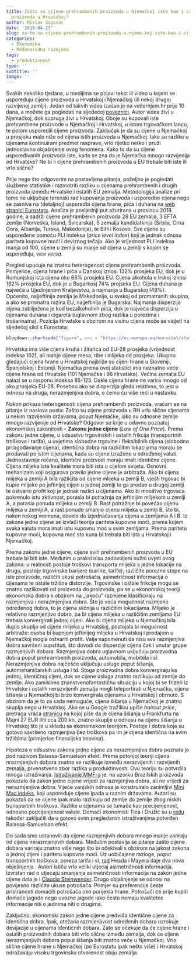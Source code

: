 ```yaml
---
title: Zašto su cijene prehrambenih proizvoda u Njemačkoj iste kao i cijene istih
  proizvoda u Hrvatskoj?
author: Mislav Sagovac
date: '2019-04-27'
slug: za-to-su-cijene-prehrambenih-proizvoda-u-njema-koj-iste-kao-i-cijene-istih-proizvoda-u-hrvatskoj
categories:
  - Ekonomika
  - Međunarodna razmjena
tags:
  - produktivnost
type: ''
subtitle: ''
image: ''
---
```


Svakih nekoliko tjedana, u medijima se pojavi tekst ili video u kojem se uspoređuju cijene proizvoda u Hrvatskoj i Njemačkoj (ili nekoj drugoj razvijenoj zemlji). Jedan od takvih videa izašao je na večernjem.hr prije 10 dana, a možete ga pogledati na sljedećoj [poveznici](https://www.vecernji.hr/vijesti/video-jesu-li-namirnice-jeftinije-u-hrvatskoj-ili-njemackoj-iseljenik-otkrio-istinu-1314052). Autor videa živi u Njemačkoj, dok supruga živi u Hrvatskoj. Oboje su kupovali iste prehrambene proizvode u Njemačkoj i Hrvatskoj, u istom trgovačkom lancu, te potom usporedili cijene  proizvoda. Zaključak je da su cijene u Njemačkoj u prosjeku malo niže od cijena istih proizvoda u Njemačkoj. Iako su razlike u cijenama kontinuirani predmet rasprave, vrlo rijetko netko i pruži jednostavno objašnjenje ovog fenomena. Kako to da su cijene uspoređivanih proizvoda iste, kada se zna da je Njemačka mnogo razvijenija od Hrvatske? Ne bi li cijene prehrambenih proizvoda u EU trebale biti iste ili vrlo slične?

Prije nego što odgovorim na postavljena pitanja, poželjno je pogledati službene statistike i razmotriti  razliku u cijenama prehrambenih i drugih proizvoda između Hrvatske i ostalih EU zemalja. Metodologija analize pri tome ne uključuje terenski rad kupovanja proizvoda i usporedbe cijena  nego se zasniva na (detaljnoj) usporedbi cijena hrane, pića i duhana na [web stranici Eurostata]( https://ec.europa.eu/eurostat/statistics-explained/index.php/Comparative_price_levels_for_food,_beverages_and_tobacco). Analiza je posljednji put ažurirana u prosincu 2018. godine, a sadrži cijene prehrambenih proizvoda 28 EU zemalja, 3 EFTA zemlje (Norveška, Island, Švicarska), 5 zemalja kandidatkinja (Srbija, Crna Gora, Albanija, Turska, Makedonija), te BiH i Kosovo.  Sve cijene su uspoređene pomoću PLI indeksa (*price level index*) koji je jednak odnosu pariteta kupovne moći i deviznog tečaja.  Ako je vrijednost PLI indeksa manja od 100, cijene u zemlji su manje od cijena u zemlji s kojom se uspoređuju, *vice versa*.

Pregled upućuje na znatnu heterogenost cijena prehrambenih proizvoda. Primjerice, cijena hrane i pića u Danskoj iznosi 132% prosjeka EU, dok je u Rumunjskoj ista cijena oko 66% prosjeka EU. Cijena alkohola u Irskoj iznosi 182% prosjeka EU, dok je u Bugarkosj 74% projseka EU. Cijena duhana je najveća u  Ujedinjenom Kraljevstvu, a najmanja u Bugarskoj (49%). Općenito, najjeftinija zemlja je Makedonija, u svakoj od promatranih skupina, a ako se promatra razina EU, najjeftinija je Bugarska. Najmanja disperzija cijena zabilježena je kod bezalkoholnih pića, dok je najveća disperzija u cijenama duhana i cigareta (uglavnom zbog razlika u porezima i trošarinama). Pozicija Hrvatske s obzirom na visinu cijena može se vidjeti na sljedećoj slici s Eurostata:


```r
blogdown::shortcode("figure", src = "https://ec.europa.eu/eurostat/statistics-explained/images/4/47/Price_levels_for_3_subcategories_of_food%2C_2017_%28EU-28%3D100%29.png", alt = "Indeksi cijena hrane")
```

Hrvatska ima više cijena kruha i žitarica od EU-28 prosjeka (vrijednost indeksa 102), ali manje cijene mesa, ribe i mlijeka od prosjeka. Ukupno gledajući cijena hrane u Hrvatskoj najbliže su cijeni hrane u Sloveniji, Španjolskoj i Estoniji. Njemačka prema ovoj statistici ima neznatno veće cijene hrane od Hrvatske (101 Njemačka i 96 Hrvatska). Većina zemalja EU nalazi se u rasponu indeksa 85-125. Dakle cijena hrane ne varira mnogo od oko prosjeka EU-28. Posebno ako se disperzija gleda relativno, to jest u odnosu na druga, nerazmjenjiva dobra, o čemu ću više reći u nastavku.

Nakon prikaza heterogenosti cijena prehrambenih proizvoda, vraćam se na pitanje iz naslova posta: Zašto su cijene proizvoda u RH vrlo slične cijenama u nekim razvijenim državama, poput Njemačke, iako su odnosne zemlje mnogo razvijenije od Hrvatske? Odgovor se krije u odavno poznatoj ekonomskoj zakonitosti  – **Zakonu jedne cijene** (*Law of One Price*). Prema zakonu jedne cijene, u odsustvu  trgovinskih i ostalih frikcija (transportnih troškova i tarifa), u uvjetima slobodne trgovine i fleksibilnih cijena (slobodno prilagođavanje cijena), identična dobra na različitim lokacijama moraju se prodavati po istim cijenama, kada su cijene izražene u određenoj valuti. Jednostavnije rečeno, identični proizvodi moraju imati identične cijene. Cijena mlijeka iste kvalitete mora biti ista u cijelom svijetu. Osnovni mehanizam koji osigurava pravilo jedne cijene je arbitraža. Ako bi cijena mlijeka u zemlji A bila različita od cijene mlijeka u zemlji B, vješti trgovac bi kupio mlijeko po jeftinijoj cijeni u jednoj zemlji te ga prodao u drugoj zemlji te ostvario profit koji je jednak razlici u cijenama. Ako bi mnoštvo trgovaca pokrenulo istu aktivnost, porasla bi potražnja za jeftinijim mlijekom u zemlji A, a porasla ponuda mlijeka u zemlji B. Rast potražnje bi povećao cijenu mlijeka u zemlji A, a rast ponude smanjio cijenu mlijeka u zemlji B, što bi, nakon nekog vremena, dovelo do izjednačavanja cijena u zemljama A i B. Iz zakona jedne cijene se izvlači teorija pariteta kupovne moći, prema kojem svaka valuta mora imati istu kupovnu moć u svim zemljama. Prema paritetu kupovne moći, kupovna moć sto kuna bi trebala biti ista u Hrvatskoj i Njemačkoj.

Prema zakonu jedne cijene, cijene svih prehrambenih proizvoda u EU trebale bi biti iste. Međutim u praksi nisu zadovoljeni nužni uvjeti ovog zakona: u realnosti postoje troškovi transporta mlijeka s jedne lokacije na drugu, postoje trgovinske barijere (carine, tarife), različite porezne stope na iste proizvode, različiti ukusi potrošača, asimetričnost informacija o cijenama te ostale tržišne distorzije. Trgovinske i ostale frikcije mogu se znatno razlikovati od proizvoda do proizvoda, pa se u ekonomskoj teoriji ekonomska dobra s obzirom na „lakoću“ razmjene klasificiraju na razmjenjiva i nerazmjenjiva dobra. Što je veća mogućnost razmjene određenog dobra, to je cijena sličnija u različitim lokacijama. Mlijeko je relativno razmjenjivo dobro, pa bi cijena mlijeka u različitim zemljama EU trebala konvergirati jednoj cijeni. Ako bi cijena mlijeka u Njemačkoj bila duplo skuplja od cijene mlijeka u Hrvatskoj, postojala bi mogućnost arbitraže: osoba bi kupnjom jeftinijeg mlijeka u Hrvatskoj i prodajom u Njemačkoj mogla ostvariti profit. Valja napomenuti da nisu sva razmjenjiva dobra savršeni supstituti, što dovodi do disperzije cijena čak i unutar grupe razmjenjivih dobara. Razmjenjiva dobra uglavnom uključuju proizvodna dobra poput prehrambenih proizvoda, automobila, mobitela i sl. Nerazmjenjiva dobra najčešće uključuju usluge poput šišanja, automehaničarskih usluga i td. Stoga proizvodna dobra konvergiraju ka jednoj, identičnoj cijeni, dok se cijene usluga znatno razlikuju od zemlje do zemlje. Ako zamislimo znanstvenofantastičnu situaciju u kojoj bi se frizeri iz Hrvatske i ostalih nerazvijenih zemalja mogli teleportirati u Njemačku, cijena šišanja u Njemačkoj bi brzo konvergirala cijenama u Hrvatskoj i obrnuto. S obzirom da je to za sada nemoguće, cijena šišanja u Njemačkoj je znatno skuplja nego u Hrvatskoj. Ako se u Google tražilicu upiše *haircut price*, pretraga vraća [stranicu]( https://www.expatistan.com/price/men-haircut/frankfurt-am-main) na kojoj piše da je cijena šišanja u Frankfurtu na Majni 27 EUR iliti cca 200 kn, znatno skuplje u odnosu na cijenu šišanja u Hrvatskoj što je u skladu sa ekonomskom teorijom. Postoje i dobra koja su gotovo savršeno razmjenjiva bez troškova pa im je cijena identična na svim tržištima (primjerice financijska imovina).

Hipoteza o odsustvu zakona jedne cijene za nerazmjenjiva dobra poznata je pod nazivom Balassa-Samuelson efekt. Prema potonjoj teoriji cijena nrazmjenjivih dobara znatno se razlikuje između nerazvijenih i razvijenih zemalja, prvenstveno zbor razlika u produktinvosti. Ovu teoriju su potvrdila mnoga istraživanja. [Istraživanje MMF-a]( https://www.imf.org/en/Publications/WP/Issues/2016/12/31/Domestic-Market-Integration-and-the-Law-of-One-Price-in-Brazil-43319) je, na uzorku Brazilskih proizvoda pokazalo da zakon jedne cijene vrijedi za razmjenjiva dobra, ali ne vrijedi za nerazmjenjiva dobra. 	Vijeće vanjskih odnosa je konstruiralo zanimljivi [Mini Mac indeks]( https://www.cfr.org/blog/geo-graphics-mini-mac-index-deep-fries-big-mac-once-again), koji uspoređuje cijene Ipada u raznim državama. Autori su pokazali da se cijene ipak malo razlikuju od zemlje do zemlje zbog niskih transportnih troškova. Razlike u cijenama se tumače kao precijenjenost, odnosno podcijenjenost valute. Domaći ekonomisti Tica i Družić su u [radu]( https://hrcak.srce.hr/137213) također zaključili da u gotovo svim pregledanim istraživanjima potvrđen Balassa-Samuelson efekt.

Do sada smo ustanovili da cijene razmjenjivih dobara mnogo manje variraju od cijena nerazmjenjivih dobara. Međutim postavlja se pitanje zašto cijene dobara variraju znatno više nego što bi očekivali s obzirom na jakost zakona o jednoj cijeni i paritetu kupovne moći. Uz uobičajene razloge, poput transportnih troškova, poreza tarifa i sl, [rad]( http://www.cepii.fr/PDF_PUB/wp/2013/wp2013-26.pdf) Heada i Mayera daje dva nova obješnjenja . Autori ističu vrlo veliki utjecaj asimetričnosti informacija. Izvrstan rad o utjecaju smanjenja asimetričnosti informacija na zakon jedne cijene dala je i [Claudia Steinwender]( https://www.wto.org/english/news_e/news14_e/steinwender_e.pdf). Drugo objašnjenje se odnosi na povijesno različite ukuse potrošača. Primjer su preferencije česte pristranosti domaćih potrošača oko porijekla hrane. Potrošači će prije kupiti domaće jagode nego uvozne jagode iako često nemaju kvalitetne informacije niti o jednima niti o drugima.

Zaključno, ekonomski zakon jedne cijene predviđa identične cijene za identična dobra. Ipak, otežana razmjenjivost određenih dobara uzrokuje devijacije u cijenama identičnih dobara. Zato se očekuje da će cijene hrane i ostalih proizvodnih dobara biti vrlo slične između zemalja, dok će cijene nerazmjenjivih dobara poput šišanja biti znatno veće u Njemačkoj. Vrlo slične cijene hrane u Njemačkoj (po Eurostatu ipak nešto više) i Hrvatskoj odražavaju visoku trgovinsku otvorenost obiju zemalja. 
